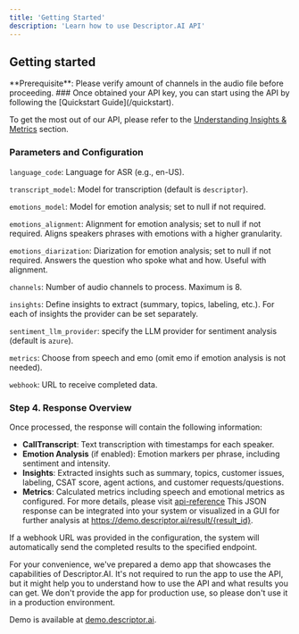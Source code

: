 ```yaml
---
title: 'Getting Started'
description: 'Learn how to use Descriptor.AI API'
---
```


## Getting started
<AccordionGroup>
<Accordion title="API">
<Note>
  **Prerequisite**: Please verify amount of channels in the audio file before proceeding.
</Note>
### Once obtained your API key, you can start using the API by following the [Quickstart Guide](/quickstart).

To get the most out of our API, please refer to the [Understanding Insights & Metrics](#understanding-insights--metrics) section.

### Parameters and Configuration

`language_code`: Language for ASR (e.g., en-US).

`transcript_model`: Model for transcription (default is `descriptor`).

`emotions_model`: Model for emotion analysis; set to null if not required.

`emotions_alignment`: Alignment for emotion analysis; set to null if not required. Aligns speakers phrases with emotions with a higher granularity.

`emotions_diarization`: Diarization for emotion analysis; set to null if not required. Answers the question who spoke what and how. Useful with alignment.

`channels`: Number of audio channels to process. Maximum is 8.

`insights`: Define insights to extract (summary, topics, labeling, etc.). For each of insights the provider can be set separately.

`sentiment_llm_provider`: specify the LLM provider for sentiment analysis (default is `azure`).

`metrics`: Choose from speech and emo (omit emo if emotion analysis is not needed).

`webhook`: URL to receive completed data.


### Step 4. Response Overview

Once processed, the response will contain the following information:

- **CallTranscript**: Text transcription with timestamps for each speaker.
- **Emotion Analysis** (if enabled): Emotion markers per phrase, including sentiment and intensity.
- **Insights**: Extracted insights such as summary, topics, customer issues, labeling, CSAT score, agent actions, and customer requests/questions.
- **Metrics**: Calculated metrics including speech and emotional metrics as configured.
For more details, please visit [api-reference](api-reference/endpoint/get)
This JSON response can be integrated into your system or visualized in a GUI for further analysis at https://demo.descriptor.ai/result/{result_id}. 

If a webhook URL was provided in the configuration, the system will automatically send the completed results to the specified endpoint.
</Accordion>
<Accordion title="Demo App">

For your convenience, we've prepared a demo app that showcases the capabilities of Descriptor.AI. 
It's not required to run the app to use the API, but it might help you to understand how to use the API and what results you can get.
<Info>
We don't provide the app for production use, so please don't use it in a production environment.
</Info>

Demo is available at [demo.descriptor.ai](https://demo.descriptor.ai).
</Accordion>
</AccordionGroup>

